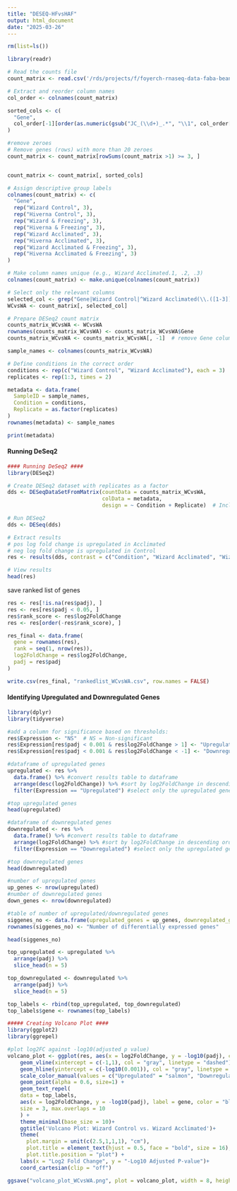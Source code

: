 ```yaml
---
title: "DESEQ-HFvsHAF"
output: html_document
date: "2025-03-26"
---
```


```r
rm(list=ls())
```

```r
library(readr)

# Read the counts file
count_matrix <- read.csv('/rds/projects/f/foyerch-rnaseq-data-faba-bean/PCA/counts_matrix.csv')

# Extract and reorder column names
col_order <- colnames(count_matrix)

sorted_cols <- c(
  "Gene",
  col_order[-1][order(as.numeric(gsub("JC_(\\d+)_.*", "\\1", col_order[-1])))]
)

#remove zeroes
# Remove genes (rows) with more than 20 zeroes
count_matrix <- count_matrix[rowSums(count_matrix >1) >= 3, ]


count_matrix <- count_matrix[, sorted_cols]
```

```r
# Assign descriptive group labels
colnames(count_matrix) <- c(
  "Gene",
  rep("Wizard Control", 3),
  rep("Hiverna Control", 3),
  rep("Wizard & Freezing", 3),
  rep("Hiverna & Freezing", 3),
  rep("Wizard Acclimated", 3),
  rep("Hiverna Acclimated", 3),
  rep("Wizard Acclimated & Freezing", 3),
  rep("Hiverna Acclimated & Freezing", 3)
)

# Make column names unique (e.g., Wizard Acclimated.1, .2, .3)
colnames(count_matrix) <- make.unique(colnames(count_matrix))

```

```r
# Select only the relevant columns
selected_col <- grep("Gene|Wizard Control|^Wizard Acclimated(\\.([1-3]))?$", colnames(count_matrix), value = TRUE)
WCvsWA <- count_matrix[, selected_col]
```

```r
# Prepare DESeq2 count matrix
counts_matrix_WCvsWA <- WCvsWA
rownames(counts_matrix_WCvsWA) <- counts_matrix_WCvsWA$Gene
counts_matrix_WCvsWA <- counts_matrix_WCvsWA[, -1]  # remove Gene column

```

```r
sample_names <- colnames(counts_matrix_WCvsWA)

# Define conditions in the correct order
conditions <- rep(c("Wizard Control", "Wizard Acclimated"), each = 3)
replicates <- rep(1:3, times = 2)

metadata <- data.frame(
  SampleID = sample_names,
  Condition = conditions,
  Replicate = as.factor(replicates)
)
rownames(metadata) <- sample_names

print(metadata)
```

#### Running DeSeq2 ####
```r
#### Running DeSeq2 ####
library(DESeq2)

# Create DESeq2 dataset with replicates as a factor
dds <- DESeqDataSetFromMatrix(countData = counts_matrix_WCvsWA,
                              colData = metadata,
                              design = ~ Condition + Replicate)  # Include Replicate in design

# Run DESeq2
dds <- DESeq(dds)

# Extract results 
# pos log fold change is upregulated in Acclimated
# neg log fold change is upregulated in Control
res <- results(dds, contrast = c("Condition", "Wizard Acclimated", "Wizard Control"))

# View results
head(res)
```
save ranked list of genes
```r
res <- res[!is.na(res$padj), ]
res <- res[res$padj < 0.05, ]
res$rank_score <- res$log2FoldChange
res <- res[order(-res$rank_score), ]

res_final <- data.frame(
  gene = rownames(res),
  rank = seq(1, nrow(res)),
  log2FoldChange = res$log2FoldChange,
  padj = res$padj
)

write.csv(res_final, "rankedlist_WCvsWA.csv", row.names = FALSE)
```


#### Identifying Upregulated and Downregulated Genes ####
```r
library(dplyr)
library(tidyverse)

#add a column for significance based on thresholds:
res$Expression <- "NS"  # NS = Non-significant
res$Expression[res$padj < 0.001 & res$log2FoldChange > 1] <- "Upregulated" #upregulated genes
res$Expression[res$padj < 0.001 & res$log2FoldChange < -1] <- "Downregulated" #downregulated genes

#dataframe of upregulated genes
upregulated <- res %>%
  data.frame() %>% #convert results table to dataframe
  arrange(desc(log2FoldChange)) %>% #sort by log2FoldChange in descending order
  filter(Expression == "Upregulated") #select only the upregulated genes 

#top upregulated genes
head(upregulated)
```

```r
#dataframe of downregulated genes
downregulated <- res %>%
  data.frame() %>% #convert results table to dataframe
  arrange(log2FoldChange) %>% #sort by log2FoldChange in descending order
  filter(Expression == "Downregulated") #select only the upregulated genes 

#top downregulated genes
head(downregulated)
```

```r
#number of upregulated genes
up_genes <- nrow(upregulated)
#number of downregulated genes
down_genes <- nrow(downregulated)

#table of number of upregulated/downregulated genes
siggenes_no <- data.frame(upregulated_genes = up_genes, downregulated_genes = down_genes)
rownames(siggenes_no) <- "Number of differentially expressed genes"

head(siggenes_no)
```

```r
top_upregulated <- upregulated %>%
  arrange(padj) %>%
  slice_head(n = 5)

top_downregulated <- downregulated %>%
  arrange(padj) %>%
  slice_head(n = 5)

top_labels <- rbind(top_upregulated, top_downregulated)
top_labels$gene <- rownames(top_labels)
```

```r
##### Creating Volcano Plot ####
library(ggplot2)
library(ggrepel)

#plot log2FC against -log10(adjusted p value)
volcano_plot <- ggplot(res, aes(x = log2FoldChange, y = -log10(padj), color = Expression)) +
    geom_vline(xintercept = c(-1,1), col = "gray", linetype = "dashed")+ #log2FC threshold
    geom_hline(yintercept = c(-log10(0.001)), col = "gray", linetype = "dashed")+ #P-value threshold
    scale_color_manual(values = c("Upregulated" = "salmon", "Downregulated" = "cyan3", "NS" = "gray"))+ #colour upregulated/downregulated
    geom_point(alpha = 0.6, size=1) +
    geom_text_repel(
    data = top_labels,
    aes(x = log2FoldChange, y = -log10(padj), label = gene, color = "black"),
    size = 3, max.overlaps = 10
    ) +
    theme_minimal(base_size = 10)+
    ggtitle('Volcano Plot: Wizard Control vs. Wizard Acclimated')+
    theme(
      plot.margin = unit(c(2.5,1,1,1), "cm"),
      plot.title = element_text(hjust = 0.5, face = "bold", size = 16),
      plot.title.position = "plot") +
    labs(x = "Log2 Fold Change", y = "-Log10 Adjusted P-value")+
    coord_cartesian(clip = "off")

ggsave("volcano_plot_WCvsWA.png", plot = volcano_plot, width = 8, height = 7, dpi = 300)
```
